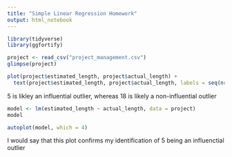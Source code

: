 ```yaml
---
title: "Simple Linear Regression Homework"
output: html_notebook
---
```


```r
library(tidyverse)
library(ggfortify)

project <- read_csv("project_management.csv")
glimpse(project)
```

```r
plot(project$estimated_length, project$actual_length) + 
  text(project$estimated_length, project$actual_length, labels = seq(nrow(project)), cex = 0.7, pos = 2)

```
5 is likley an influential outlier, whereas 18 is likely a non-influential outlier

```r
model <- lm(estimated_length ~ actual_length, data = project)
model

autoplot(model, which = 4)
```
I would say that this plot confirms my identification of 5 being an influenctial outlier

```r

```










